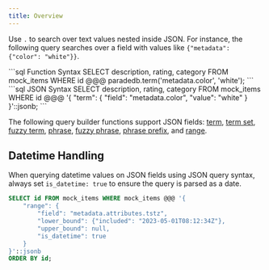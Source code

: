 ```yaml
---
title: Overview
---
```


Use `.` to search over text values nested inside JSON. For instance, the following query searches over a field with values like `{"metadata": {"color": "white"}}`.

<CodeGroup>
```sql Function Syntax
SELECT description, rating, category
FROM mock_items
WHERE id @@@ paradedb.term('metadata.color', 'white');
```
```sql JSON Syntax
SELECT description, rating, category
FROM mock_items
WHERE id @@@
'{
    "term": {
        "field": "metadata.color",
        "value": "white"
    }
}'::jsonb;
```
</CodeGroup>

The following query builder functions support JSON fields: [term](/documentation/advanced/term/term), [term set](/documentation/advanced/term/term_set), [fuzzy term](/documentation/advanced/term/fuzzy_term), [phrase](/documentation/advanced/phrase/phrase), [fuzzy phrase](/documentation/advanced/phrase/fuzzy_phrase), [phrase prefix](/documentation/advanced/phrase/phrase_prefix), and [range](/documentation/advanced/term/range).

## Datetime Handling

When querying datetime values on JSON fields using JSON query syntax, always set `is_datetime: true` to ensure the query is parsed as a date.

```sql
SELECT id FROM mock_items WHERE mock_items @@@ '{
    "range": {
        "field": "metadata.attributes.tstz",
        "lower_bound": {"included": "2023-05-01T08:12:34Z"},
        "upper_bound": null,
        "is_datetime": true
    }
}'::jsonb
ORDER BY id;
```
